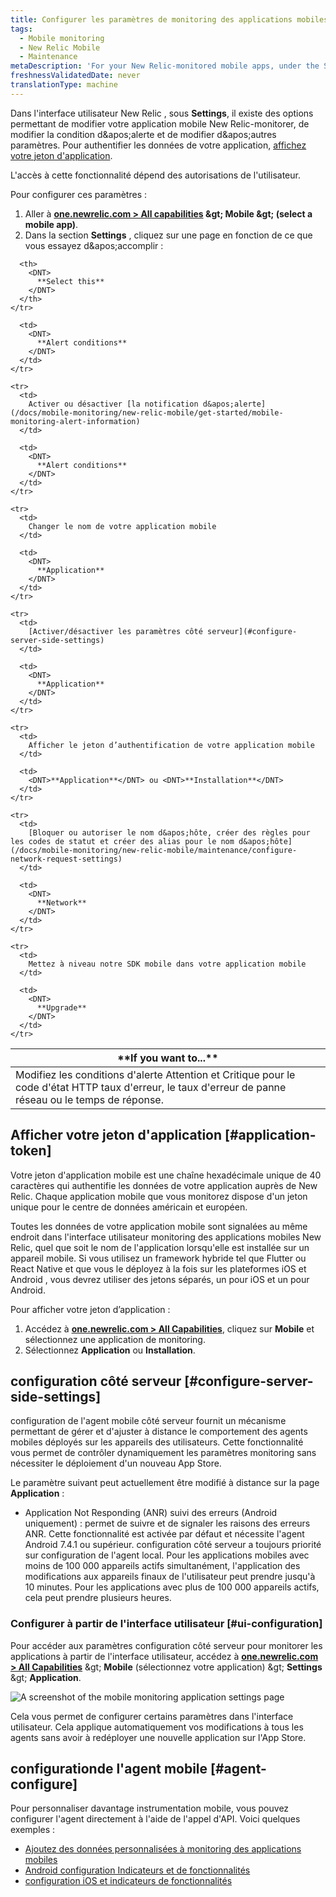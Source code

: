 ```yaml
---
title: Configurer les paramètres de monitoring des applications mobiles
tags:
  - Mobile monitoring
  - New Relic Mobile
  - Maintenance
metaDescription: 'For your New Relic-monitored mobile apps, under the Settings tab there are options for editing various settings.'
freshnessValidatedDate: never
translationType: machine
---
```


Dans l&apos;interface utilisateur New Relic <InlinePopover type="mobile" />, sous <DNT>**Settings**</DNT>, il existe des options permettant de modifier votre application mobile New Relic-monitorer, de modifier la condition d&amp;apos;alerte et de modifier d&amp;apos;autres paramètres. Pour authentifier les données de votre application, [affichez votre jeton d&apos;application](/docs/mobile-monitoring/new-relic-mobile/maintenance/configure-settings-for-mobile-monitoring/#application-token).

<Callout variant="important">
  L&apos;accès à cette fonctionnalité dépend des autorisations de l&apos;utilisateur.
</Callout>

Pour configurer ces paramètres :

1. Aller à <DNT>**[one.newrelic.com &gt; All capabilities](https://one.newrelic.com/all-capabilities) &amp;gt; Mobile &amp;gt; (select a mobile app)**</DNT>.
2. Dans la section **Settings** , cliquez sur une page en fonction de ce que vous essayez d&amp;apos;accomplir :

<table>
  <thead>
    <tr>
      <th width={350}>
        <DNT>
          **If you want to...**
        </DNT>
      </th>

      <th>
        <DNT>
          **Select this**
        </DNT>
      </th>
    </tr>
  </thead>

  <tbody>
    <tr>
      <td>
        Modifiez les conditions d&apos;alerte Attention et Critique pour le code d&apos;état HTTP taux d&apos;erreur, le taux d&apos;erreur de panne réseau ou le temps de réponse.
      </td>

      <td>
        <DNT>
          **Alert conditions**
        </DNT>
      </td>
    </tr>

    <tr>
      <td>
        Activer ou désactiver [la notification d&apos;alerte](/docs/mobile-monitoring/new-relic-mobile/get-started/mobile-monitoring-alert-information)
      </td>

      <td>
        <DNT>
          **Alert conditions**
        </DNT>
      </td>
    </tr>

    <tr>
      <td>
        Changer le nom de votre application mobile
      </td>

      <td>
        <DNT>
          **Application**
        </DNT>
      </td>
    </tr>

    <tr>
      <td>
        [Activer/désactiver les paramètres côté serveur](#configure-server-side-settings)
      </td>

      <td>
        <DNT>
          **Application**
        </DNT>
      </td>
    </tr>

    <tr>
      <td>
        Afficher le jeton d’authentification de votre application mobile
      </td>

      <td>
        <DNT>**Application**</DNT> ou <DNT>**Installation**</DNT>
      </td>
    </tr>

    <tr>
      <td>
        [Bloquer ou autoriser le nom d&apos;hôte, créer des règles pour les codes de statut et créer des alias pour le nom d&apos;hôte](/docs/mobile-monitoring/new-relic-mobile/maintenance/configure-network-request-settings)
      </td>

      <td>
        <DNT>
          **Network**
        </DNT>
      </td>
    </tr>

    <tr>
      <td>
        Mettez à niveau notre SDK mobile dans votre application mobile
      </td>

      <td>
        <DNT>
          **Upgrade**
        </DNT>
      </td>
    </tr>
  </tbody>
</table>

## Afficher votre jeton d&apos;application [#application-token]

Votre jeton d&apos;application mobile est une chaîne hexadécimale unique de 40 caractères qui authentifie les données de votre application auprès de New Relic. Chaque application mobile que vous monitorez dispose d&apos;un jeton unique pour le centre de données américain et européen.

Toutes les données de votre application mobile sont signalées au même endroit dans l&apos;interface utilisateur monitoring des applications mobiles New Relic, quel que soit le nom de l&apos;application lorsqu&apos;elle est installée sur un appareil mobile. Si vous utilisez un framework hybride tel que Flutter ou React Native et que vous le déployez à la fois sur les plateformes iOS et Android , vous devrez utiliser des jetons séparés, un pour iOS et un pour Android.

Pour afficher votre jeton d’application :

1. Accédez à <DNT>**[one.newrelic.com &gt; All Capabilities](https://one.newrelic.com/all-capabilities)**</DNT>, cliquez sur <DNT>**Mobile**</DNT> et sélectionnez une application de monitoring.
2. Sélectionnez <DNT>**Application**</DNT> ou <DNT>**Installation**</DNT>.

## configuration côté serveur [#configure-server-side-settings]

configuration de l&apos;agent mobile côté serveur fournit un mécanisme permettant de gérer et d&apos;ajuster à distance le comportement des agents mobiles déployés sur les appareils des utilisateurs. Cette fonctionnalité vous permet de contrôler dynamiquement les paramètres monitoring sans nécessiter le déploiement d&apos;un nouveau App Store.

Le paramètre suivant peut actuellement être modifié à distance sur la page **Application** :

* Application Not Responding (ANR) suivi des erreurs (Android uniquement) : permet de suivre et de signaler les raisons des erreurs ANR. Cette fonctionnalité est activée par défaut et nécessite l&apos;agent Android 7.4.1 ou supérieur. <Callout variant="important">configuration côté serveur a toujours priorité sur configuration de l&apos;agent local. Pour les applications mobiles avec moins de 100 000 appareils actifs simultanément, l&apos;application des modifications aux appareils finaux de l&apos;utilisateur peut prendre jusqu&apos;à 10 minutes. Pour les applications avec plus de 100 000 appareils actifs, cela peut prendre plusieurs heures.</Callout>

### Configurer à partir de l&apos;interface utilisateur [#ui-configuration]

Pour accéder aux paramètres configuration côté serveur pour monitorer les applications à partir de l&apos;interface utilisateur, accédez à <DNT>**[one.newrelic.com &gt; All Capabilities](https://one.newrelic.com/all-capabilities)**</DNT> &amp;gt; <DNT>**Mobile**</DNT> (sélectionnez votre application) &amp;gt; <DNT>**Settings**</DNT> &amp;gt; <DNT>**Application**</DNT>.

<img title="Mobile monitoring application settings" alt="A screenshot of the mobile monitoring application settings page" src="/images/mobile_screenshot-full_mobile-app-settings.webp" />

Cela vous permet de configurer certains paramètres dans l&apos;interface utilisateur. Cela applique automatiquement vos modifications à tous les agents sans avoir à redéployer une nouvelle application sur l&apos;App Store.

## configurationde l&apos;agent mobile [#agent-configure]

Pour personnaliser davantage instrumentation mobile, vous pouvez configurer l&apos;agent directement à l&apos;aide de l&apos;appel d&apos;API. Voici quelques exemples :

* [Ajoutez des données personnalisées à monitoring des applications mobiles](/docs/mobile-monitoring/new-relic-mobile/maintenance/add-custom-data-new-relic-mobile)
* [Android configuration Indicateurs et de fonctionnalités](/docs/mobile-monitoring/new-relic-mobile-android/install-configure/android-agent-configuration-feature-flags)
* [configuration iOS et indicateurs de fonctionnalités](/docs/mobile-monitoring/new-relic-mobile-ios/api-guides/ios-agent-configuration-feature-flags)